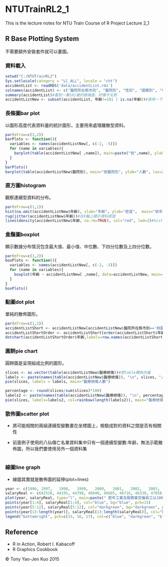 # NTUTrainRL2_1
This is the lecture notes for NTU Train Course of R Project Lecture 2_1

## R Base Plotting System

不需要額外安裝套件就可以畫圖。

### 資料載入

```r
setwd("C:/NTUTrainRL2")
Sys.setlocale(category = "LC_ALL", locale = "cht")
accidentList <- readRDS('data/accidentList.rds')
colnames(accidentList) <- c("醫院所在縣市別", "醫院別", "性別", "國籍別", "年齡", "醫療檢傷", "救護檢傷")
summary(accidentList)#看到一筆101歲的極端值，好像不太對
accidentListNew <- subset(accidentList, 年齡!=101 | is.na(年齡))#使用一下subset()函數!
```

### 長條圖bar plot

以圖形高度代表資料量的統計圖形，主要用來處理離散型資料。

```r
par(mfrow=c(3,2))
barPlots <- function(){
  variables <- names(accidentListNew[, c(-2, -5)])
  for (name in variables){
    barplot(table(accidentListNew[ ,name]), main=paste("依",name), ylab="人數")
  }
}
barPlots()
barplot(table(accidentListNew$醫院別), main="依醫院別", ylab="人數", las=2)
```

### 直方圖histogram

觀察連續型資料的分布。

```r
par(mfrow=c(1,1))
hist(na.omit(accidentListNew$年齡), xlab="年齡", ylab="密度",  main="依年齡", breaks=15, freq=FALSE, ylim=c(0, 0.12), col="skyblue")
rug(jitter(accidentListNew$年齡))#在X軸上顯示資料密度
lines(density(accidentListNew$年齡, na.rm=TRUE), col="red", lwd=2)#hist的freq要設為false才看得到
```

### 盒鬚圖boxplot

顯示數據分布情況包含最大值、最小值、中位數、下四分位數及上四分位數。

```r
par(mfrow=c(3,2))
boxPlots <- function(){
  variables <- names(accidentListNew[, c(-2, -5)])
  for (name in variables){
    boxplot(年齡 ~ accidentListNew[ ,name], data=accidentListNew, main=paste('年齡依',name))
  }
}
boxPlots()
```

### 點圖dot plot

單純的散佈圖形。

```r
par(mfrow=c(1,1))
accidentListShort <- accidentListNew[accidentListNew$醫院所在縣市別=='桃園市' & !is.na(accidentListNew$年齡), ]
accidentListShortOrder <- accidentListShort[order(accidentListShort$年齡), ]
dotchart(accidentListShortOrder$年齡,labels=row.names(accidentListShortOrder),cex=.7, main="點圖依年齡", xlab="年齡")
```

### 圓餅pie chart

圓餅圖是呈現組成比例的圖形。

```r
slices <- as.vector(table(accidentListNew$醫療檢傷))#把table轉為向量
labels <- paste(names(table(accidentListNew$醫療檢傷)), "\n", slices, "人", sep="")#table就是有名字的向量
pie(slices, labels = labels, main="醫療檢傷人數")

percentage <- round(slices/sum(slices)*100)
labels2 <- paste(names(table(accidentListNew$醫療檢傷)), "\n", percentage, "%", sep="")
pie(slices, labels=labels2, col=rainbow(length(labels2)), main="醫療檢傷比例")
```

### 散佈圖scatter plot

* 將可能相關的兩組連續型變數畫在坐標圖上，檢驗成對的資料之間是否有相關性

* 前面例子使用的八仙傷亡名單資料集中只有一個連續型變數:年齡，無法示範散佈圖，所以我們要使用另外一個資料集

```r

```

### 線圖line graph

* 線圖其實就是散佈圖的延伸(plot+lines)

```r
year <- c(1996, 1997,	1998,	1999,	2000,	2001,	2002,	2003,	2004,	2005,	2006,	2007,	2008,	2009,	2010,	2011,	2012,	2013,	2014)
salaryReal <- c(42520, 44195, 44798, 46040, 46605, 46716, 46330, 47058, 46989, 46447, 46521, 46650, 45038, 43193, 44989, 45508, 44726, 44446, 45494)
plot(year, salaryReal, type="l", main=paste(" 歷年工業及服務業受僱員工以100年價格衡量之實質薪資"), sub=paste("資料來源: 行政院主計總處","\n","https://www.dgbas.gov.tw/public/Attachment/5225164112198I9Y1K.pdf"),  lwd=1, xlab="", ylab="")
points(year[1:4], salaryReal[1:4], col="blue", bg="blue", pch=15)
points(year[5:12], salaryReal[5:12], col="darkgreen", bg="darkgreen", pch=16)
points(year[13:length(year)], salaryReal[13:length(salaryReal)], col="blue", bg="blue", pch=17)
legend("bottomright", pch=c(15, 16, 17), col=c("blue", "darkgreen", "blue"), c("李登輝", "陳水扁", "馬英九"), bty="o",  box.col="black", cex=.8)
```

## Reference
* R in Action, Robert I. Kabacoff
* R Graphics Cookbook

&copy; Tony Yao-Jen Kuo 2015